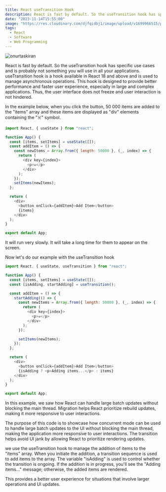 ```yaml
---
title: React useTransition Hook
description: React is fast by default. So the useTransition hook has specific use cases and is probably not something you will use in all your applications.
date: "2023-11-14T15:55:00"
image: "https://res.cloudinary.com/djfqidbj1/image/upload/v1699966515/p32fzcdne2cydf2lunwu.jpg"
tags:
  - React
  - Software
  - Web Programming
---
```


<img
  className="w-full rounded-xl"
  src="https://res.cloudinary.com/djfqidbj1/image/upload/v1699966515/p32fzcdne2cydf2lunwu.jpg"
  alt="onurtaskiran"
/>

React is fast by default. So the useTransition hook has specific use cases and is probably not something you will use in all your applications. useTransition hook is a hook available in React 18 and above and is used to manage asynchronous operations. This hook is designed to provide better performance and faster user experience, especially in large and complex applications. Thus, the user interface does not freeze and user interaction is not hindered.

In the example below, when you click the button, 50 000 items are added to the "items" array and these items are displayed as "div" elements containing the "☠️" symbol.

```javascript
import React, { useState } from "react";

function App() {
  const [items, setItems] = useState([]);
  const addItem = () => {
    const newItems = Array.from({ length: 50000 }, (_, index) => {
      return (
        <div key={index}>
          <p>☠️</p>
        </div>
      );
    });
    setItems(newItems);
  };

  return (
    <div>
      <button onClick={addItem}>Add Item</button>
      {items}
    </div>
  );
}

export default App;
```

It will run very slowly. It will take a long time for them to appear on the screen.

Now let's do our example with the useTransition hook

```javascript
import React, { useState, useTransition } from "react";

function App() {
  const [items, setItems] = useState([]);
  const [isAdding, startAdding] = useTransition();

  const addItem = () => {
    startAdding(() => {
      const newItems = Array.from({ length: 50000 }, (_, index) => {
        return (
          <div key={index}>
            <p>☠️</p>
          </div>
        );
      });

      setItems(newItems);
    });
  };

  return (
    <div>
      <button onClick={addItem}>Add Item</button>
      {isAdding ? <p>Adding items...</p> : items}
    </div>
  );
}

export default App;
```

In this example, we saw how React can handle large batch updates without blocking the main thread. Migration helps React prioritize rebuild updates, making it more responsive to user interactions.

The purpose of this code is to showcase how concurrent mode can be used to handle large batch updates to the UI without blocking the main thread, making the application more responsive to user interactions. The transition helps avoid UI jank by allowing React to prioritize rendering updates.

we use the useTransition hook to manage the addition of items to the "items" array. When you initiate the addition, a transition sequence is used to add items to the array. The variable "isAdding" is used to control whether the transition is ongoing. If the addition is in progress, you'll see the "Adding items..." message; otherwise, the added items are rendered.

This provides a better user experience for situations that involve larger operations and UI updates.
